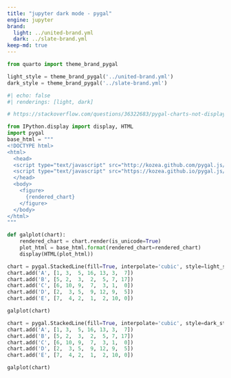 ```yaml
---
title: "jupyter dark mode - pygal"
engine: jupyter
brand:
  light: ../united-brand.yml
  dark: ../slate-brand.yml
keep-md: true
---
```


```python
from quarto import theme_brand_pygal

light_style = theme_brand_pygal('../united-brand.yml')
dark_style = theme_brand_pygal('../slate-brand.yml')
```

```python
#| echo: false
#| renderings: [light, dark]

# https://stackoverflow.com/questions/36322683/pygal-charts-not-displaying-tooltips-in-jupyter-ipython-notebook#45813876

from IPython.display import display, HTML
import pygal
base_html = """
<!DOCTYPE html>
<html>
  <head>
  <script type="text/javascript" src="http://kozea.github.com/pygal.js/javascripts/svg.jquery.js"></script>
  <script type="text/javascript" src="https://kozea.github.io/pygal.js/2.0.x/pygal-tooltips.min.js""></script>
  </head>
  <body>
    <figure>
      {rendered_chart}
    </figure>
  </body>
</html>
"""

def galplot(chart):
    rendered_chart = chart.render(is_unicode=True)
    plot_html = base_html.format(rendered_chart=rendered_chart)
    display(HTML(plot_html))

chart = pygal.StackedLine(fill=True, interpolate='cubic', style=light_style)
chart.add('A', [1, 3,  5, 16, 13, 3,  7])
chart.add('B', [5, 2,  3,  2,  5, 7, 17])
chart.add('C', [6, 10, 9,  7,  3, 1,  0])
chart.add('D', [2,  3, 5,  9, 12, 9,  5])
chart.add('E', [7,  4, 2,  1,  2, 10, 0])

galplot(chart)

chart = pygal.StackedLine(fill=True, interpolate='cubic', style=dark_style)
chart.add('A', [1, 3,  5, 16, 13, 3,  7])
chart.add('B', [5, 2,  3,  2,  5, 7, 17])
chart.add('C', [6, 10, 9,  7,  3, 1,  0])
chart.add('D', [2,  3, 5,  9, 12, 9,  5])
chart.add('E', [7,  4, 2,  1,  2, 10, 0])

galplot(chart)
```
